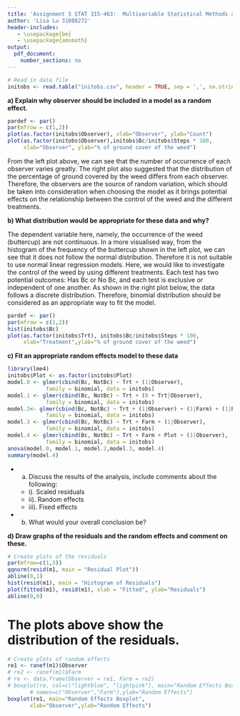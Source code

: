 ```yaml
---
title: 'Assignment 5 STAT 315-463:  Multivariable Statistical Methods and Applications'
author: 'Lisa Lu 31088272'
header-includes:
   - \usepackage{bm}
   - \usepackage{amsmath}
output: 
  pdf_document:
    number_sections: no
---
```



```r
# Read in data file
initobs <- read.table("initobs.csv", header = TRUE, sep = ',', na.strings = "na")
```

**a) Explain why observer should be included in a model as a random effect.**

```r
pardef <- par()
par(mfrow = c(1,2))
plot(as.factor(initobs$Observer), xlab="Observer", ylab="Count")
plot(as.factor(initobs$Observer),initobs$Bc/initobs$Steps * 100, 
     xlab="Observer", ylab="% of ground cover of the weed")
```

From the left plot above, we can see that the number of occurrence of each observer varies greatly. The right plot also suggested that the distribution of the percentage of ground covered by the weed differs from each observer. Therefore, the observers are the source of random variation, which should be taken into consideration when choosing the model as it brings potential effects on the relationship between the control of the weed and the different treatments. 

**b) What distribution would be appropriate for these data and why?**

The dependent variable here, namely, the occurrence of the weed (buttercup) are not continuous. In a more visualised way, from the histogram of the frequency of the buttercup shown in the left plot, we can see that it does not follow the normal distribution. Therefore it is not suitable to use normal linear regression models. Here, we would like to investigate the control of the weed by using different treatments. Each test has two potential outcomes: Has Bc or No Bc, and each test is exclusive or independent of one another. As shown in the right plot below, the data follows a discrete distribution. Therefore, binomial distribution should be considered as an appropriate way to fit the model. 

```r
pardef <- par()
par(mfrow = c(1,2))
hist(initobs$Bc)
plot(as.factor(initobs$Trt), initobs$Bc/initobs$Steps * 100, 
     xlab="Treatment",ylab="% of ground cover of the weed")
```


**c) Fit an appropriate random effects model to these data**

```r
library(lme4)
initobs$Plot <- as.factor(initobs$Plot)
model.0 <- glmer(cbind(Bc, NotBc) ~ Trt + (1|Observer), 
            family = binomial, data = initobs)
model.1 <- glmer(cbind(Bc, NotBc) ~ Trt + (0 + Trt|Observer), 
            family = binomial, data = initobs)
model.2<- glmer(cbind(Bc, NotBc) ~ Trt + (1|Observer) + (1|Farm) + (1|Plot), 
            family = binomial, data = initobs)
model.3 <- glmer(cbind(Bc, NotBc) ~ Trt + Farm + (1|Observer), 
            family = binomial, data = initobs)
model.4 <- glmer(cbind(Bc, NotBc) ~ Trt + Farm + Plot + (1|Observer), 
            family = binomial, data = initobs)
anova(model.0, model.1, model.2,model.3, model.4)
summary(model.4)
```

* a. Discuss the results of the analysis, include comments about the following:
  + i). Scaled residuals
  + ii). Random effects
  + iii). Fixed effects
* b. What would your overall conclusion be?

**d) Draw graphs of the residuals and the random effects and comment on these.**
```r
# Create plots of the residuals
par(mfrow=c(1,3))
qqnorm(resid(m1, main = "Residual Plot"))
abline(0,1)
hist(resid(m1), main = "Histogram of Residuals")
plot(fitted(m1), resid(m1), xlab = "Fitted", ylab="Residuals")
abline(0,0)
```
# The plots above show the distribution of the residuals. 


```r
# Create plots of random effects
re1 <- ranef(m1)$Observer
# re2 <- ranef(m1)$Farm
# re <- data.frame(Observer = re1, Farm = re2)
# boxplot(re, col=c("lightblue", "lightpink"), main="Random Effects Boxplot",
       # names=c("Observer","Farm"),ylab="Random Effects")
boxplot(re1, main="Random Effects Boxplot",
       xlab="Observer",ylab="Random Effects")
```

